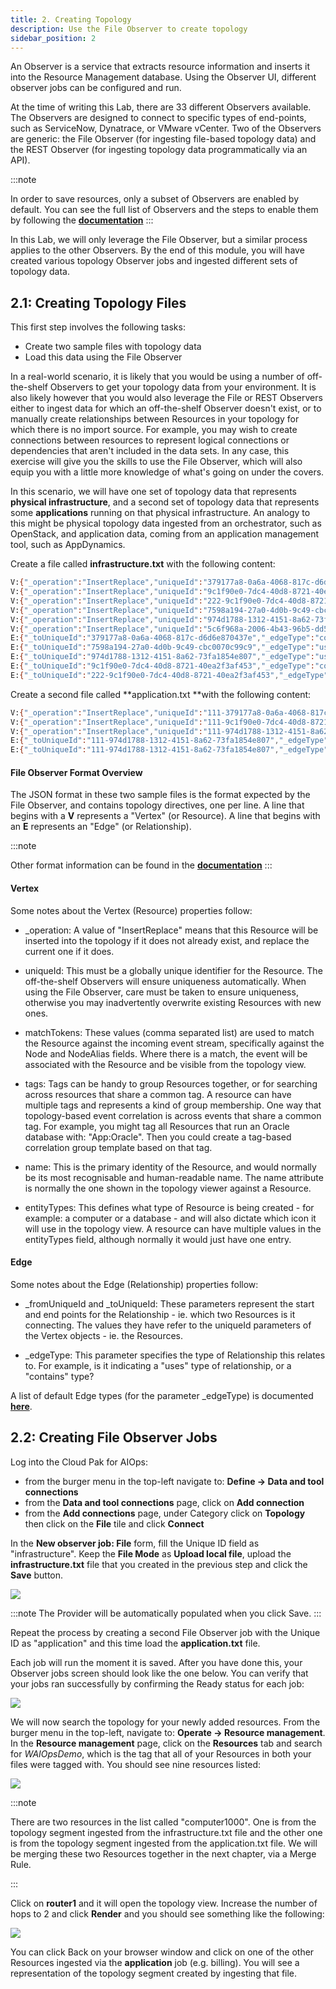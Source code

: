 ```yaml
---
title: 2. Creating Topology
description: Use the File Observer to create topology
sidebar_position: 2
---
```



An Observer is a service that extracts resource information and inserts it into the Resource Management database.
Using the Observer UI, different observer jobs can be configured and run. 

At the time of writing this Lab, there are 33 different Observers available. The Observers
 are designed to connect to specific types of end-points, such as
ServiceNow, Dynatrace, or VMware vCenter. Two of the Observers are generic:
the File Observer (for ingesting file-based topology data) and the REST Observer
(for ingesting topology data programmatically via an API).

:::note

In order to save resources, only a subset of Observers are enabled by default. You can see the full list
of Observers and the steps to enable them by following the [**documentation**](https://www.ibm.com/docs/en/cloud-paks/cloud-pak-watson-aiops/3.7.1?topic=defining-observer-jobs)
:::

In this Lab, we will only leverage the File Observer, but a similar process applies to the other Observers. 
By the end of this module, you will have created various topology Observer jobs and ingested different sets of topology data. 


## 2.1: Creating Topology Files

This first step involves the following tasks:

- Create two sample files with topology data
- Load this data using the File Observer

In a real-world scenario, it is likely that you would be using a number of
off-the-shelf Observers to get your topology data from your environment. It is
also likely however that you would also leverage the File or REST Observers
either to ingest data for which an off-the-shelf Observer doesn't exist, or to
manually create relationships between Resources in your topology for which there
is no import source. For example, you may wish to create connections between
resources to represent logical connections or dependencies that aren't included
in the data sets. In any case, this exercise will give you the skills to use the
File Observer, which will also equip you with a little more knowledge of what's
going on under the covers.

In this scenario, we will have one set of topology data that represents
**physical infrastructure**, and a second set of topology data that represents
some **applications** running on that physical infrastructure. An analogy to
this might be physical topology data ingested from an orchestrator, such as
OpenStack, and application data, coming from an application management tool,
such as AppDynamics.

Create a file called **infrastructure.txt** with the following content:

```sh title="infrastructure.txt"
V:{"_operation":"InsertReplace","uniqueId":"379177a8-0a6a-4068-817c-d6d6e870437e","matchTokens":["379177a8-0a6a-4068-817c-d6d6e870437e","router1"],"tags":["WAIOpsDemo"],"name":"router1","entityTypes":["router"]}
V:{"_operation":"InsertReplace","uniqueId":"9c1f90e0-7dc4-40d8-8721-40ea2f3af453","matchTokens":["9c1f90e0-7dc4-40d8-8721-40ea2f3af453","Intel"],"tags":["WAIOpsDemo"],"name":"Intel","entityTypes":["cpu"]}
V:{"_operation":"InsertReplace","uniqueId":"222-9c1f90e0-7dc4-40d8-8721-40ea2f3af453","matchTokens":["222-9c1f90e0-7dc4-40d8-8721-40ea2f3af453","AMD"],"tags":["WAIOpsDemo"],"name":"AMD","entityTypes":["cpu"]}
V:{"_operation":"InsertReplace","uniqueId":"7598a194-27a0-4d0b-9c49-cbc0070c99c9","matchTokens":["7598a194-27a0-4d0b-9c49-cbc0070c99c9","greatFireWallOfSecurity"],"tags":["WAIOpsDemo"],"name":"greatFireWallOfSecurity","entityTypes":["firewall"]}
V:{"_operation":"InsertReplace","uniqueId":"974d1788-1312-4151-8a62-73fa1854e807","matchTokens":["974d1788-1312-4151-8a62-73fa1854e807","computer1000"],"tags":["WAIOpsDemo"],"name":"computer1000","entityTypes":["computer"]}
V:{"_operation":"InsertReplace","uniqueId":"5c6f968a-2006-4b43-96b5-dd53df6b0afb","matchTokens":["5c6f968a-2006-4b43-96b5-dd53df6b0afb","steve"],"tags":["WAIOpsDemo"],"name":"steve","entityTypes":["person"]}
E:{"_toUniqueId":"379177a8-0a6a-4068-817c-d6d6e870437e","_edgeType":"connectedTo","_fromUniqueId":"974d1788-1312-4151-8a62-73fa1854e807"}
E:{"_toUniqueId":"7598a194-27a0-4d0b-9c49-cbc0070c99c9","_edgeType":"uses","_fromUniqueId":"379177a8-0a6a-4068-817c-d6d6e870437e"}
E:{"_toUniqueId":"974d1788-1312-4151-8a62-73fa1854e807","_edgeType":"uses","_fromUniqueId":"5c6f968a-2006-4b43-96b5-dd53df6b0afb"}
E:{"_toUniqueId":"9c1f90e0-7dc4-40d8-8721-40ea2f3af453","_edgeType":"contains","_fromUniqueId":"974d1788-1312-4151-8a62-73fa1854e807"}
E:{"_toUniqueId":"222-9c1f90e0-7dc4-40d8-8721-40ea2f3af453","_edgeType":"contains","_fromUniqueId":"974d1788-1312-4151-8a62-73fa1854e807"}
```

Create a second file called **application.txt **with the following content:

```sh title="application.txt"
V:{"_operation":"InsertReplace","uniqueId":"111-379177a8-0a6a-4068-817c-d6d6e870437e","matchTokens":["111-379177a8-0a6a-4068-817c-d6d6e870437e","billing"],"tags":["WAIOpsDemo"],"name":"billing","entityTypes":["application"]}
V:{"_operation":"InsertReplace","uniqueId":"111-9c1f90e0-7dc4-40d8-8721-40ea2f3af453","matchTokens":["111-9c1f90e0-7dc4-40d8-8721-40ea2f3af453","webserver"],"tags":["WAIOpsDemo"],"name":"webserver","entityTypes":["application"]}
V:{"_operation":"InsertReplace","uniqueId":"111-974d1788-1312-4151-8a62-73fa1854e807","matchTokens":["111-974d1788-1312-4151-8a62-73fa1854e807","computer1000"],"tags":["WAIOpsDemo"],"name":"computer1000","entityTypes":["computer"]}
E:{"_toUniqueId":"111-974d1788-1312-4151-8a62-73fa1854e807","_edgeType":"runsOn","_fromUniqueId":"111-379177a8-0a6a-4068-817c-d6d6e870437e"}
E:{"_toUniqueId":"111-974d1788-1312-4151-8a62-73fa1854e807","_edgeType":"runsOn","_fromUniqueId":"111-9c1f90e0-7dc4-40d8-8721-40ea2f3af453"}
```

#### File Observer Format Overview

The JSON format in these two sample files is the format expected by the File Observer, and contains
topology directives, one per line. A line that begins with a **V** represents a
"Vertex" (or Resource). A line that begins with an **E** represents
an "Edge" (or Relationship).

:::note

Other format information can be found in the [**documentation**](https://www.ibm.com/docs/en/cloud-paks/cloud-pak-watson-aiops/3.7.1?topic=jobs-file-observer)
:::

#### Vertex

Some notes about the Vertex (Resource) properties follow:

- \_operation: A value of "InsertReplace" means that this Resource will be
  inserted into the topology if it does not already exist, and replace the
  current one if it does.

- uniqueId: This must be a globally unique identifier for the Resource. The
  off-the-shelf Observers will ensure uniqueness automatically. When using the
  File Observer, care must be taken to ensure uniqueness, otherwise you may
  inadvertently overwrite existing Resources with new ones.

- matchTokens: These values (comma separated list) are used to match the
  Resource against the incoming event stream, specifically against the Node and
  NodeAlias fields. Where there is a match, the event will be associated with
  the Resource and be visible from the topology view.

- tags: Tags can be handy to group Resources together, or for searching across
  resources that share a common tag. A resource can have multiple tags and
  represents a kind of group membership. One way that topology-based event
  correlation is across events that share a common tag. For example, you might
  tag all Resources that run an Oracle database with: "App:Oracle". Then you
  could create a tag-based correlation group template based on that tag.

- name: This is the primary identity of the Resource, and would normally be its
  most recognisable and human-readable name. The name attribute is normally the
  one shown in the topology viewer against a Resource.

- entityTypes: This defines what type of Resource is being created - for
  example: a computer or a database - and will also dictate which icon it will
  use in the topology view. A resource can have multiple values in the
  entityTypes field, although normally it would just have one entry.

#### Edge

Some notes about the Edge (Relationship) properties follow:

- \_fromUniqueId and \_toUniqueId: These parameters represent the start and end
  points for the Relationship - ie. which two Resources is it connecting. The
  values they have refer to the uniqueId parameters of the Vertex objects - ie.
  the Resources.

- \_edgeType: This parameter specifies the type of Relationship this relates to.
  For example, is it indicating a "uses" type of relationship, or a "contains"
  type?

A list of default Edge types (for the parameter \_edgeType) is documented [**here**](https://www.ibm.com/docs/en/cloud-paks/cloud-pak-watson-aiops/3.7.1?topic=reference-edge-types).



## 2.2: Creating File Observer Jobs


Log into the Cloud Pak for AIOps: 
* from the burger menu in the top-left navigate to: **Define → Data and tool connections**
* from the **Data and tool connections** page, click on **Add connection**
* from the **Add connections** page, under Category click on **Topology** then click on the **File** tile and click **Connect**



In the **New observer job: File** form, fill the Unique ID field as "infrastructure". Keep the 
**File Mode** as **Upload local file**, upload the **infrastructure.txt** file that you created in the previous 
step and click the **Save** button.

![](images/infrajob.png)

:::note
The Provider will be automatically populated when you click Save.
:::

Repeat the process by creating a second File Observer job with the Unique ID as "application" and this time load the
**application.txt** file.

Each job will run the moment it is saved. After you have done this, your
Observer jobs screen should look like the one below. You can verify that your jobs ran successfully by confirming the Ready status
for each job:

![](images/observers.png)


We will now search the topology for your newly added resources. 
From the burger menu in the top-left, navigate to: **Operate → Resource management**.
In the **Resource management** page, click on the **Resources** tab and search for *WAIOpsDemo*, which
is the tag that all of your Resources in both your files were tagged with. You
should see nine resources listed:

![](images/resources.png)

:::note

There are two resources in the list called "computer1000". One is from the
topology segment ingested from the infrastructure.txt file and the other one is
from the topology segment ingested from the application.txt file. We will be
merging these two Resources together in the next chapter, via a Merge Rule.

:::

Click on **router1** and it will open the topology view. Increase the number of
hops to 2 and click **Render** and you should see something like the following:

![](images/router.png)

You can click Back on your browser window and click on one of the other
Resources ingested via the **application** job (e.g. billing). You will see a
representation of the topology segment created by ingesting that file.

